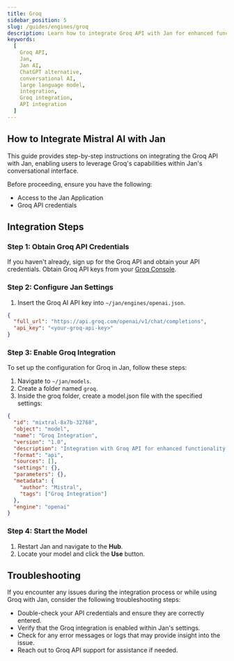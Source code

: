 ```yaml
---
title: Groq
sidebar_position: 5
slug: /guides/engines/groq
description: Learn how to integrate Groq API with Jan for enhanced functionality.
keywords:
  [
    Groq API,
    Jan,
    Jan AI,
    ChatGPT alternative,
    conversational AI,
    large language model,
    integration,
    Groq integration,
    API integration
  ]
---
```


<head>
    <title>Groq</title>
    <meta name="description" content="Learn how to integrate Groq API with Jan for enhanced functionality. Follow step-by-step instructions to obtain Groq API credentials, configure Jan settings, enable Groq integration, and troubleshoot any issues."/>
    <meta name="keywords" content="Groq API, Jan, Jan AI, ChatGPT alternative, conversational AI, large language model, integration, Groq integration, API integration"/>
    <meta property="og:title" content="Groq"/>
    <meta property="og:description" content="Learn how to integrate Groq API with Jan for enhanced functionality. Follow step-by-step instructions to obtain Groq API credentials, configure Jan settings, enable Groq integration, and troubleshoot any issues."/>
    <meta property="og:url" content="https://jan.ai/guides/integration/groq"/>
    <meta name="twitter:card" content="summary"/>
    <meta name="twitter:title" content="Groq"/>
    <meta name="twitter:description" content="Learn how to integrate Groq API with Jan for enhanced functionality. Follow step-by-step instructions to obtain Groq API credentials, configure Jan settings, enable Groq integration, and troubleshoot any issues."/>
</head>

## How to Integrate Mistral AI with Jan

This guide provides step-by-step instructions on integrating the Groq API with Jan, enabling users to leverage Groq's capabilities within Jan's conversational interface.

Before proceeding, ensure you have the following:
- Access to the Jan Application
- Groq API credentials

## Integration Steps

### Step 1: Obtain Groq API Credentials

If you haven't already, sign up for the Groq API and obtain your API credentials.
Obtain Groq API keys from your [Groq Console](https://console.groq.com/keys).

### Step 2: Configure Jan Settings

1. Insert the Groq AI API key into `~/jan/engines/openai.json`.

```json title="~/jan/engines/openai.json"
{
  "full_url": "https://api.groq.com/openai/v1/chat/completions",
  "api_key": "<your-groq-api-key>"
}
```

### Step 3: Enable Groq Integration

To set up the configuration for Groq in Jan, follow these steps:

1. Navigate to `~/jan/models`.
2. Create a folder named `groq`.
3. Inside the groq folder, create a model.json file with the specified settings:
```json title="~/jan/models/groq/model.json
{
  "id": "mixtral-8x7b-32768",
  "object": "model",
  "name": "Groq Integration",
  "version": "1.0",
  "description": "Integration with Groq API for enhanced functionality.",
  "format": "api",
  "sources": [],
  "settings": {},
  "parameters": {},
  "metadata": {
    "author": "Mistral",
    "tags": ["Groq Integration"]
  },
  "engine": "openai"
}
```

### Step 4: Start the Model

1. Restart Jan and navigate to the **Hub**. 
2. Locate your model and click the **Use** button.

## Troubleshooting

If you encounter any issues during the integration process or while using Groq with Jan, consider the following troubleshooting steps:

- Double-check your API credentials and ensure they are correctly entered.
- Verify that the Groq integration is enabled within Jan's settings.
- Check for any error messages or logs that may provide insight into the issue.
- Reach out to Groq API support for assistance if needed.